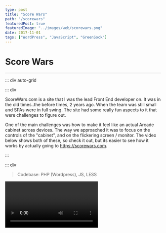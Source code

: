 ```yaml
---
type: post
title: "Score Wars"
path: "/scorewars"
featuredPost: true
featuredImage: "../images/web/scorewars.png"
date: 2017-11-01
tags: ["WordPress", "JavaScript", "GreenSock"]
---
```



# Score Wars

---

::: div auto-grid

::: div

ScoreWars.com is a site that I was the lead Front End developer on. It was in the old times..the before times, 2 years ago. When the team was still small and SPAs were in full swing. The site had some really fun aspects to it that were challenges to figure out.

One of the main challenges was how to make it feel like an actual Arcade cabinet across devices. The way we approached it was to focus on the controls of the "cabinet", and on the flickering screen / monitor. The video below shows both of these, so check it out, but its easier to see how it works by actually going to https://scorewars.com.

:::

::: div

> Codebase: PHP (Wordpress), JS, LESS

<Video type="youtube" url="FfaNMZXviR0" />

:::

:::

## The Controls

Bear in mind this was in the good old days before flex and grid became super solid. Also note, this site is based on bootstrap 3 and needed to work well within that framework. I've come to rely less and less on frameworks over the years as it tends to be so much bulk and locks you into a specific moment in time. It's a bit of a hack, but ends up working out nicely.

```less
// Tablets and above handle the controls in one way
@media only screen and (max-width: @screen-sm-max) {
  .footer-container {
    height: 128px;

    .site-footer {
      .game-button-left {
        height: 128px;
      }
      .meow-callout {
        align-items: left;
        text-align: left;
        height: 92px;
        .meow-logo-shadow {
          width: 80%;
        }
      }
      .game-button-right {
        height: 150px;
      }
    }
  }
}
```

```less
// Phones then make adjustments
@media only screen and (max-width: @screen-xs-max) {
  .footer-container {
    height: 63px;
    border-top: 17px solid #015dfd;
    box-shadow: 0px 0px 0px 20px #000;

    .site-footer {
      .game-button-left {
        height: 100px;
      }
      .meow-callout {
        height: 65px;
        top: -17px;
        h5 {
          margin: 0;
        }
        .meow-logo-shadow {
          margin-top: 3px;
          width: 60%;
        }
      }
      .game-button-right {
        height: 104px;
      }
    }
  }
}
```

```less
// Tiny Devices (older phones) need a little extra,
// by removing the meow wolf logo.
@media only screen and (max-width: 480px) {
  .meow-callout {
    display: none !important;
  }
}
```

```less
// And we also need to take care of landscape orientated devices
@media only screen and (max-width: @screen-xs-max) and (orientation: landscape) {
  .footer-container {
    height: 49px;
    border-top: 27px solid #015dfd;
    box-shadow: 0px 0px 0px 14px #000;
    .site-footer {
      .game-button-left {
        display: block !important;
        height: 49px;
      }
      .game-button-right {
        height: 81px;
      }
    }
  }
}
```

## The flickering Screen

The flickering screen itself is entirely css based, using a single class + the `:before` and `:after` pseudo-selectors.

Here's the general setup:

```less
// The screen shine and the corner shadows
.screen {
  background: linear-gradient(
    145deg,
    rgba(173, 233, 6, 0.13) 0%,
    rgba(173, 233, 6, 0.05) 50%,
    rgba(173, 233, 6, 0.1) 50.5%,
    rgba(173, 233, 6, 0.214) 100%
  );
  box-shadow: inset 0px 0px 18.5vw 0vw rgba(0, 0, 0, 0.572), inset 0px 0px 4.5vw
      0vw rgba(0, 0, 0, 0.7), 0px 0px 0px 13vw #000000;
  border-radius: 2.5vw;
  pointer-events: none;
  position: fixed;
  top: 80px;
  margin: 0 2.5%;
  width: 95%;
  z-index: 0;
}

// The screen grid
.screen::before {
  _content_: " ";
  display: block;
  position: absolute;
  top: 0;
  left: 0;
  bottom: 0;
  right: 0;
  background: linear-gradient(
      rgba(18, 16, 16, 0) 50%,
      rgba(71, 71, 71, 0.25) 50%
    ), linear-gradient(90deg, rgba(255, 0, 0, 0.06), rgba(0, 255, 0, 0.02), rgba(0, 0, 255, 0.06));
  z-index: 2;
  background-size: 100% 2px, 3px 100%;
  pointer-events: none;
  border-radius: 1.9vw;
  box-shadow: 0px 0px 11vw rgba(173, 233, 6, 0.18);
}

// The animation
.screen::after {
  _content_: " ";
  display: block;
  position: absolute;
  top: 0;
  left: 0;
  bottom: 0;
  right: 0;
  background: rgba(87, 90, 86, 0.2);
  opacity: 0;
  z-index: 2;
  pointer-events: none;
  animation: flicker 6s infinite;
  border-radius: 1.9vw;
}

// Custom CRT flicker from http://aleclownes.com/2017/02/01/crt-display.html
@keyframes flicker {
  0% {
    opacity: 0.27861;
  }
  5% {
    opacity: 0.34769;
  }
  10% {
    opacity: 0.23604;
  }
  15% {
    opacity: 0.40626;
  }
  20% {
    opacity: 0.18128;
  }
  25% {
    opacity: 0.53891;
  }
  30% {
    opacity: 0.45583;
  }
  35% {
    opacity: 0.47807;
  }
  40% {
    opacity: 0.26559;
  }
  45% {
    opacity: 0.54693;
  }
  50% {
    opacity: 0.46019;
  }
  55% {
    opacity: 0.08594;
  }
  60% {
    opacity: 0.20313;
  }
  65% {
    opacity: 0.41988;
  }
  70% {
    opacity: 0.53455;
  }
  75% {
    opacity: 0.37288;
  }
  80% {
    opacity: 0.51428;
  }
  85% {
    opacity: 0.40419;
  }
  90% {
    opacity: 0.1003;
  }
  95% {
    opacity: 0.36108;
  }
  100% {
    opacity: 0.24387;
  }
}
```

## Additional Images

::: div

![Score Wars Example](../images/web/scorewars-mobile.png)

:::
